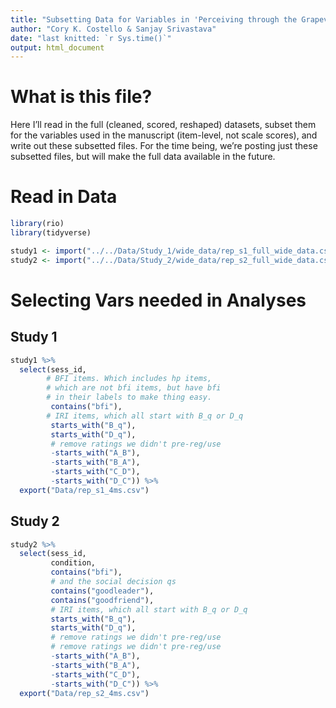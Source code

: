 ```yaml
---
title: "Subsetting Data for Variables in 'Perceiving through the Grapevine' Manuscript"
author: "Cory K. Costello & Sanjay Srivastava"
date: "last knitted: `r Sys.time()`"
output: html_document
---
```

# What is this file?

Here I'll read in the full (cleaned, scored, reshaped) datasets, subset them for the variables used in the manuscript (item-level, not scale scores), and write out these subsetted files. For the time being, we're posting just these subsetted files, but will make the full data available in the future. 

# Read in Data
```r
library(rio)
library(tidyverse)

study1 <- import("../../Data/Study_1/wide_data/rep_s1_full_wide_data.csv")
study2 <- import("../../Data/Study_2/wide_data/rep_s2_full_wide_data.csv")
```

# Selecting Vars needed in Analyses

## Study 1
```r
study1 %>% 
  select(sess_id, 
        # BFI items. Which includes hp items,
        # which are not bfi items, but have bfi
        # in their labels to make thing easy.
         contains("bfi"),
        # IRI items, which all start with B_q or D_q
         starts_with("B_q"),
         starts_with("D_q"),
         # remove ratings we didn't pre-reg/use
         -starts_with("A_B"),
         -starts_with("B_A"),
         -starts_with("C_D"),
         -starts_with("D_C")) %>% 
  export("Data/rep_s1_4ms.csv")
```

## Study 2
```r
study2 %>% 
  select(sess_id, 
         condition,
         contains("bfi"),
         # and the social decision qs
         contains("goodleader"),
         contains("goodfriend"),
         # IRI items, which all start with B_q or D_q
         starts_with("B_q"),
         starts_with("D_q"),
         # remove ratings we didn't pre-reg/use
         # remove ratings we didn't pre-reg/use
         -starts_with("A_B"),
         -starts_with("B_A"),
         -starts_with("C_D"),
         -starts_with("D_C")) %>% 
  export("Data/rep_s2_4ms.csv")
```
